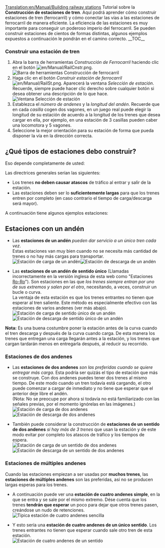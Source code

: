 [[Translation:en/Manual/Building railway stations]]
{{es/Manual/Tutorial}}
Tutorial sobre la '''Construcción de estaciones de tren'''. Aquí podrá aprender cómo construir estaciones de tren (ferrocarril) y cómo conectar las vías a las estaciones de ferrocarril de manera eficiente. La eficiencia de las estaciones es muy importante para conseguir un poderoso imperio del ferrocarril. Se pueden construir estaciones de cientos de formas distintas, algunos ejemplos expuestos a continuación le pondrán en el camino correcto.
__TOC__
===Construir una estación de tren===
#Abra la barra de herramientas ''Construcción de Ferrocarril'' haciendo clic en el botón [[File:en/Manual/RailCnstr.png]].<br/>[[File:es/Manual/Railroad Construction.png|none|frame|Barra de herramientas Construcción de ferrocarril]]
#Haga clic en el botón ''Construir estación de ferrocarril'' [[File:en/Manual/RailSt.png]]. Aparecerá la ventana ''Selección de estación''. Recuerde, siempre puede hacer clic derecho sobre cualquier botón si desea obtener una descripción de lo que hace.<br/>[[File:es/Manual/Stationgui.png|none|frame|Ventana Selección de estación]]
#Establezca el ''número de andenes'' y la ''longitud del andén''. Recuerde que en cada ''casilla'' cogen dos vagones, en un juego real puede elegir la longitud de su estación de acuerdo a la longitud de los trenes que desea cargar en ella, por ejemplo, en una estación de 3 casillas pueden caber una locomotora y 5 vagones.
#Seleccione la mejor orientación para su estación de forma que pueda disponer la vía en la dirección correcta.

== ¿Qué tipos de estaciones debo construir? ==
Eso depende completamente de usted:

Las directrices generales serían las siguientes:
* Los trenes '''no deben causar atascos''' de tráfico al entrar y salir de la estación.
* Las estaciones deben ser lo '''suficientemente largas''' para que los trenes entren por completo (en caso contrario el tiempo de carga/descarga será mayor).

A continuación tiene algunos ejemplos estaciones:

== Estaciones con un andén ==
*Las '''estaciones de un andén''' ''pueden dar servicio a un único tren cada vez''.<br/>Estas estaciones van muy bien cuando no se necesita más cantidad de trenes o no hay más cargas para transportar.<br/>[[File:en/Manual/RailStTut One str coal.png|none|frame|Estación de carga de un andén]][[File:en/Manual/RailStTut One str pow.png|none|frame|Estación de descarga de un andén]]

*Las '''estaciones de un andén de sentido único''' (Llamadas incorrectamente en la versión inglesa de esta web como "Estaciones [https://www.wikipedia.org/wiki/es:Ro-Ro Ro-Ro]"). Son estaciones en las que ''los trenes siempre entran por uno de sus extremos y salen por el otro'', necesitando, a veces, construir un bucle o curva.<br/>La ventaja de esta estación es que los trenes entrantes no tienen que esperar al tren saliente. Este método es especialmente efectivo con las estaciones de varios andenes (ver más abajo).<br/>[[File:en/Manual/RailStTut One aro coal.png|none|frame|Estación de carga de sentido único de un andén]][[File:en/Manual/RailStTut One aro pow.png|none|frame|Estación de descarga de sentido único de un andén]]

'''Nota:''' Es una buena costumbre poner la estación antes de la curva cuando el tren descarga y después de la curva cuando carga. De esta manera los trenes que entregan una carga llegarán antes a la estación, y los trenes que cargan tardarán menos en entregarla después, al reducir su recorrido.

=== Estaciones de dos andenes ===
*Las '''estaciones de dos andenes''' ''son las preferidas cuando se quiere entregar más carga''. Esta podría ser quizás el tipo de estación que más se construye. Con dos andenes puedes tener dos trenes al mismo tiempo. De este modo cuando un tren todavía está cargando, el otro puede comenzar a cargar de inmediato y no tiene que esperar que el anterior deje libre el andén.<br/>(Nota: No se preocupe por ahora si todavía no está familiarizado con las señales previas, por el momento ignórelas en las imágenes.)<br/>[[File:en/Manual/RailStTut Two str coal.png|none|frame|Estación de carga de dos andenes]][[File:en/Manual/RailStTut Two str pow.png|none|frame|Estación de descarga de dos andenes]]

*También puede considerar la construcción de '''estaciones de un sentido de dos andenes''' ''si hay más de 3 trenes'' que usan la estación y de este modo evitar por completo los atascos de tráfico y los tiempos de espera.<br/>[[File:en/Manual/RailStTut Two aro coal.png|none|frame|Estación de carga de un sentido de dos andenes]][[File:en/Manual/RailStTut Two aro pow.png|none|frame|Estación de descarga de un sentido de dos andenes]]

=== Estaciones de múltiples andenes ===
Cuando las estaciones empiezan a ser usadas por '''muchos trenes''', las '''estaciones de múltiples andenes''' son las preferidas, así no se producen largas esperas para los trenes.

*A continuación puede ver una '''estación de cuatro andenes simple''', en la que se entra y se sale por el mismo extremo. Dése cuenta que los trenes '''tendrán que esperar''' un poco para dejar que otros trenes pasen, creándose un nudo de retenciones.<br/>[[File:en/Manual/RailStTut Four str ore.png|none|frame|Típica estación de cuatro andenes sencilla]]

*Y esto sería una '''estación de cuatro andenes de un único sentido'''. Los trenes entrantes no tienen que esperar cuando sale otro tren de esta estación.<br/>[[File:en/Manual/RailStTut Four aro ore.png|none|frame|Estación de cuatro andenes de un sentido]]